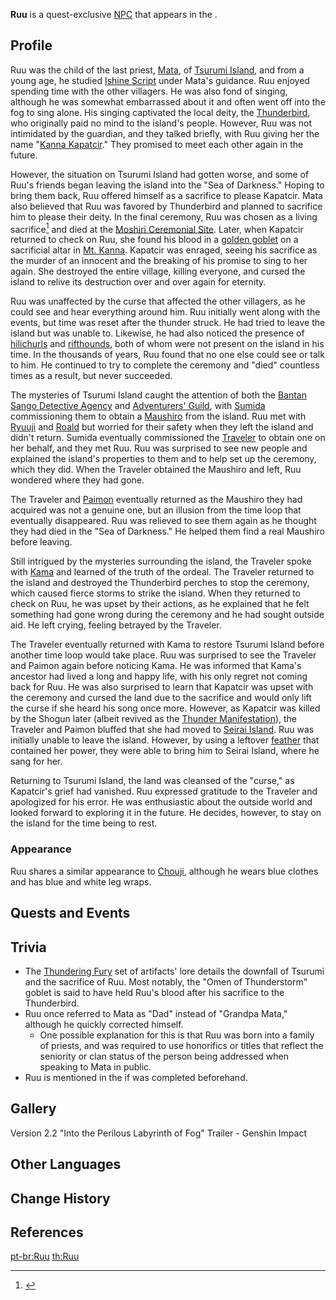 {{Character Infobox
|type             = Quest NPC
|deceased         = Past
|image            = NPC Ruu.png
|region           = Inazuma
|location         = Inazuma
|affiliation      = Tsurumi Island
|affiliation2     = Thunderbird Civilization
|relative         = Mata
|relativeNote     = nominal grandfather/dad
}}
'''Ruu''' is a quest-exclusive [[NPC]] that appears in the {{Quest|Through the Mists}}.

==Profile==
Ruu was the child of the last priest, [[Mata]], of [[Tsurumi Island]], and from a young age, he studied [[Ishine Script]] under Mata's guidance. Ruu enjoyed spending time with the other villagers. He was also fond of singing, although he was somewhat embarrassed about it and often went off into the fog to sing alone. His singing captivated the local deity, the [[Thunderbird]], who originally paid no mind to the island's people. However, Ruu was not intimidated by the guardian, and they talked briefly, with Ruu giving her the name "[[Kapatcir|Kanna Kapatcir]]." They promised to meet each other again in the future.

However, the situation on Tsurumi Island had gotten worse, and some of Ruu's friends began leaving the island into the "Sea of Darkness." Hoping to bring them back, Ruu offered himself as a sacrifice to please Kapatcir. Mata also believed that Ruu was favored by Thunderbird and planned to sacrifice him to please their deity. In the final ceremony, Ruu was chosen as a living sacrifice<ref>{{Ref/Arti|Omen of Thunderstorm|note=Chinese version|quote={{Zh|用以将活祭的鲜血献给雷之魔鸟。|tl=Used to offer the blood of the living sacrifice to the Thunderbird.}}}}</ref> and died at the [[Moshiri Ceremonial Site]]. Later, when Kapatcir returned to check on Ruu, she found his blood in a [[Omen of Thunderstorm|golden goblet]] on a sacrificial altar in [[Mt. Kanna]]. Kapatcir was enraged, seeing his sacrifice as the murder of an innocent and the breaking of his promise to sing to her again. She destroyed the entire village, killing everyone, and cursed the island to relive its destruction over and over again for eternity.

Ruu was unaffected by the curse that affected the other villagers, as he could see and hear everything around him. Ruu initially went along with the events, but time was reset after the thunder struck. He had tried to leave the island but was unable to. Likewise, he had also noticed the presence of [[hilichurls]] and [[rifthounds]], both of whom were not present on the island in his time. In the thousands of years, Ruu found that no one else could see or talk to him. He continued to try to complete the ceremony and "died" countless times as a result, but never succeeded.

The mysteries of Tsurumi Island caught the attention of both the [[Bantan Sango Detective Agency]] and [[Adventurers' Guild]], with [[Sumida]] commissioning them to obtain a [[Maushiro]] from the island. Ruu met with [[Ryuuji]] and [[Roald]] but worried for their safety when they left the island and didn't return. Sumida eventually commissioned the [[Traveler]] to obtain one on her behalf, and they met Ruu. Ruu was surprised to see new people and explained the island's properties to them and to help set up the ceremony, which they did. When the Traveler obtained the Maushiro and left, Ruu wondered where they had gone.

The Traveler and [[Paimon]] eventually returned as the Maushiro they had acquired was not a genuine one, but an illusion from the time loop that eventually disappeared. Ruu was relieved to see them again as he thought they had died in the "Sea of Darkness." He helped them find a real Maushiro before leaving.

Still intrigued by the mysteries surrounding the island, the Traveler spoke with [[Kama]] and learned of the truth of the ordeal. The Traveler returned to the island and destroyed the Thunderbird perches to stop the ceremony, which caused fierce storms to strike the island. When they returned to check on Ruu, he was upset by their actions, as he explained that he felt something had gone wrong during the ceremony and he had sought outside aid. He left crying, feeling betrayed by the Traveler.

The Traveler eventually returned with Kama to restore Tsurumi Island before another time loop would take place. Ruu was surprised to see the Traveler and Paimon again before noticing Kama. He was informed that Kama's ancestor had lived a long and happy life, with his only regret not coming back for Ruu. He was also surprised to learn that Kapatcir was upset with the ceremony and cursed the land due to the sacrifice and would only lift the curse if she heard his song once more. However, as Kapatcir was killed by the Shogun later (albeit revived as the [[Thunder Manifestation]]), the Traveler and Paimon bluffed that she had moved to [[Seirai Island]]. Ruu was initially unable to leave the island. However, by using a leftover [[Peculiar Pinion|feather]] that contained her power, they were able to bring him to Seirai Island, where he sang for her.

Returning to Tsurumi Island, the land was cleansed of the "curse," as Kapatcir's grief had vanished. Ruu expressed gratitude to the Traveler and apologized for his error. He was enthusiastic about the outside world and looked forward to exploring it in the future. He decides, however, to stay on the island for the time being to rest.

===Appearance===
Ruu shares a similar appearance to [[Chouji]], although he wears blue clothes and has blue and white leg wraps.

==Quests and Events==
{{Quests and Events}}

==Trivia==
* The [[Thundering Fury]] set of artifacts' lore details the downfall of Tsurumi and the sacrifice of Ruu. Most notably, the "Omen of Thunderstorm" goblet is said to have held Ruu's blood after his sacrifice to the Thunderbird.
* Ruu once referred to Mata as "Dad" instead of "Grandpa Mata," although he quickly corrected himself. 
** One possible explanation for this is that Ruu was born into a family of priests, and was required to use honorifics or titles that reflect the seniority or clan status of the person being addressed when speaking to Mata in public.
* Ruu is mentioned in the {{Quest|For the Children of the Past}} if {{Quest|Through the Mists}} was completed beforehand.

==Gallery==
<gallery>
Version 2.2 "Into the Perilous Labyrinth of Fog" Trailer - Genshin Impact
</gallery>

==Other Languages==
{{Other Languages
|default_hidden = 1
|en      = Ruu
|zhs     = 阿瑠
|zhs_rm  = Ā Liú
|zht     = 阿瑠
|zht_rm  = Ā Liú
|ja      = ルー
|ja_rm   = Ruu
|ko      = 류
|es      = Ruu
|fr      = Ruu
|ru      = Ру
|th      = Ruu
|vi      = Ruu
|de      = Ruu
|id      = Ruu
|pt      = Ruu
|tr      = Ruu
|it      = Ruu
}}

==Change History==
{{Change History|2.2}}

==References==
{{Reflist}}

[[pt-br:Ruu]]
[[th:Ruu]]